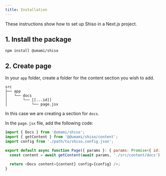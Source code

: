 ```yaml
---
title: Installation
---
```


These instructions show how to set up Shiso in a Next.js project.

## 1. Install the package

```shell
npm install @umami/shiso
```

## 2. Create page

In your `app` folder, create a folder for the content section you wish to add.

```text
src
├── app
│   └── docs
│       └── [[...id]]
│           └── page.jsx
```

In this case we are creating a section for `docs`.

In the `page.jsx` file, add the following code:

```javascript
import { Docs } from '@umami/shiso';
import { getContent } from '@@umami/shiso/content';
import config from './path/to/shiso.config.json';

export default async function Page({ params }: { params: Promise<{ id: string[] }> }) {
  const content = await getContent(await params, './src/content/docs');

  return <Docs content={content} config={config} />;
}
```
